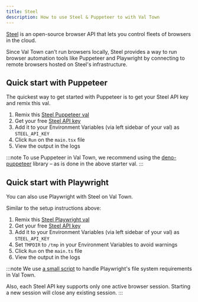 ```yaml
---
title: Steel
description: How to use Steel & Puppeteer to with Val Town
---
```



[Steel](https://steel.dev/) is an open-source browser API that lets you control fleets of browsers in the cloud. 

Since Val Town can't run browsers locally, Steel provides a way to run browser automation tools like Puppeteer and Playwright by connecting to remote browsers hosted on Steel's infrastructure.

## Quick start with Puppeteer

The quickest way to get started with Puppeteer is to get your Steel API key and remix this val.

<Val url="https://www.val.town/embed/steel/steel_puppeteer_starter" />

1. Remix this [Steel Puppeteer val](https://www.val.town/v/stevekrouse/steel_puppeteer_starter)
2. Get your free [Steel API key](https://app.steel.dev/settings/api-keys)
3. Add it to your Environment Variables (via left sidebar of your val) as `STEEL_API_KEY`
4. Click `Run` on the `main.tsx` file
5. View the output in the logs

:::note
To use Puppeteer in Val Town, we recommend using the
[deno-puppeteer](https://deno.land/x/puppeteer@16.2.0) library – as is done in the above starter val.
:::

## Quick start with Playwright

You can also use Playwright with Steel on Val Town.

Similar to the setup instructions above:
1. Remix this [Steel Playwright val](https://www.val.town/x/wolf/PlaywrightDemo)
2. Get your free [Steel API key](https://app.steel.dev/settings/api-keys)
3. Add it to your Environment Variables (via left sidebar of your val) as `STEEL_API_KEY`
4. Set `TMPDIR` to `/tmp` in your Environment Variables to avoid warnings
5. Click `Run` on the `main.ts` file
6. View the output in the logs

:::note
We use [a small script](https://www.val.town/x/wolf/StubFS/branch/main/code/stubFs.ts) to handle Playwright's file system requirements in Val Town.

Also, each Steel API key supports only one active browser session. Starting a new session will close any existing session.
:::